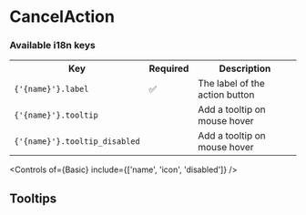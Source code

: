
<Meta of={CancelActionStories} />

# CancelAction

<Canvas of={Basic} withToolbar sourceState="shown" />

### Available i18n keys

<table>
  <tr>
    <th>Key</th>
    <th>Required</th>
    <th>Description</th>
  </tr>
  <tr>
    <td><code>{'{name}'}.label</code></td>
    <td>✅</td>
    <td>The label of the action button</td>
  </tr>
  <tr>
    <td><code>{'{name}'}.tooltip</code></td>
    <td></td>
    <td>Add a tooltip on mouse hover</td>
  </tr>
  <tr>
    <td><code>{'{name}'}.tooltip_disabled</code></td>
    <td></td>
    <td>Add a tooltip on mouse hover</td>
  </tr>
</table>

<Controls of={Basic} include={['name', 'icon', 'disabled']} />

## Tooltips

<Canvas of={Tooltips} withToolbar sourceState="none" />

```json
{
  "label": "Cancel",
  "tooltip": "Cancel changes",
  "tooltip_disabled": "Cancel is not available"
}
```
